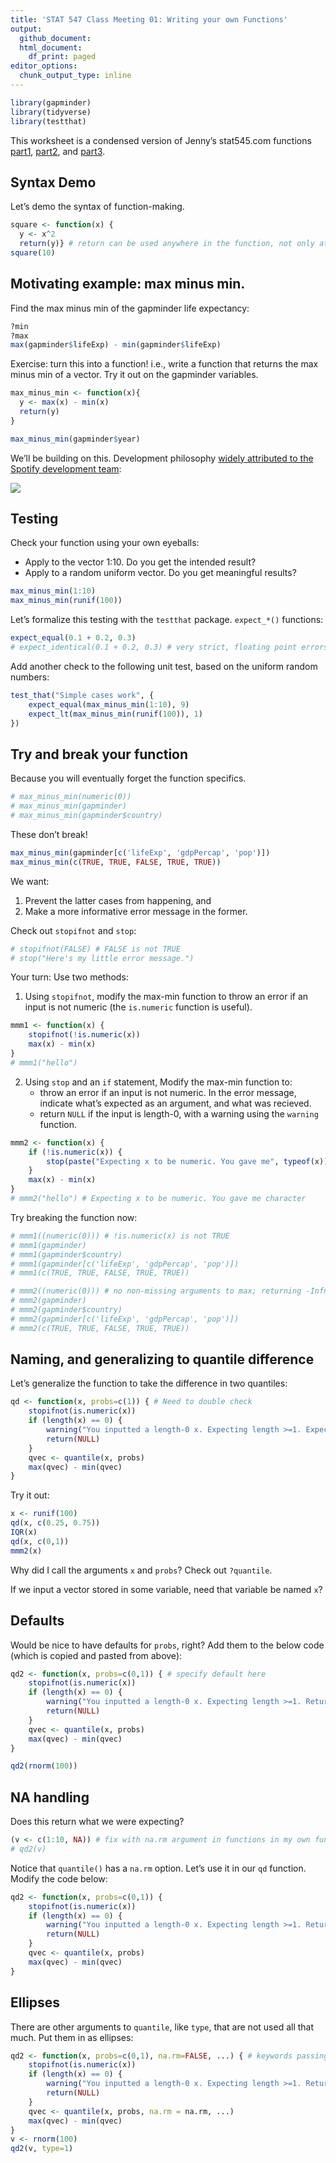 ```yaml
---
title: 'STAT 547 Class Meeting 01: Writing your own Functions'
output:
  github_document:
  html_document:
    df_print: paged
editor_options:
  chunk_output_type: inline
---
```


```r
library(gapminder)
library(tidyverse)
library(testthat)
```

This worksheet is a condensed version of Jenny's stat545.com functions [part1](http://stat545.com/block011_write-your-own-function-01.html), [part2](http://stat545.com/block011_write-your-own-function-02.html), and [part3](http://stat545.com/block011_write-your-own-function-03.html).

## Syntax Demo

Let's demo the syntax of function-making.

```r
square <- function(x) {
  y <- x^2
  return(y)} # return can be used anywhere in the function, not only at the end
square(10)
```

## Motivating example: max minus min.

Find the max minus min of the gapminder life expectancy:

```r
?min
?max
max(gapminder$lifeExp) - min(gapminder$lifeExp)
```

Exercise: turn this into a function! i.e., write a function that returns the max minus min of a vector. Try it out on the gapminder variables.

```r
max_minus_min <- function(x){
  y <- max(x) - min(x)
  return(y)
}

max_minus_min(gapminder$year)
```

We'll be building on this. Development philosophy [widely attributed to the Spotify development team](http://blog.fastmonkeys.com/?utm_content=bufferc2d6e&utm_medium=social&utm_source=twitter.com&utm_campaign=buffer):

![](http://stat545.com/img/spotify-howtobuildmvp.gif)

## Testing

Check your function using your own eyeballs:

- Apply to the vector 1:10. Do you get the intended result?
- Apply to a random uniform vector. Do you get meaningful results?

```r
max_minus_min(1:10)
max_minus_min(runif(100))
```

Let's formalize this testing with the `testthat` package. `expect_*()` functions:

```r
expect_equal(0.1 + 0.2, 0.3)
# expect_identical(0.1 + 0.2, 0.3) # very strict, floating point errors
```

Add another check to the following unit test, based on the uniform random numbers:

```r
test_that("Simple cases work", {
    expect_equal(max_minus_min(1:10), 9)
    expect_lt(max_minus_min(runif(100)), 1)
})
```

## Try and break your function

Because you will eventually forget the function specifics.

```r
# max_minus_min(numeric(0))
# max_minus_min(gapminder)
# max_minus_min(gapminder$country)
```

These don't break!

```r
max_minus_min(gapminder[c('lifeExp', 'gdpPercap', 'pop')])
max_minus_min(c(TRUE, TRUE, FALSE, TRUE, TRUE))
```

We want:

1. Prevent the latter cases from happening, and
2. Make a more informative error message in the former.

Check out `stopifnot` and `stop`:

```r
# stopifnot(FALSE) # FALSE is not TRUE
# stop("Here's my little error message.")
```

Your turn:  Use two methods:

1. Using `stopifnot`, modify the max-min function to throw an error if an input is not numeric (the `is.numeric` function is useful).

```r
mmm1 <- function(x) {
    stopifnot(!is.numeric(x))
    max(x) - min(x)
}
# mmm1("hello")
```

2. Using `stop` and an `if` statement, Modify the max-min function to:
    - throw an error if an input is not numeric. In the error message, indicate what's expected as an argument, and what was recieved. 
    - return `NULL` if the input is length-0, with a warning using the `warning` function.

```r
mmm2 <- function(x) {
    if (!is.numeric(x)) {
        stop(paste("Expecting x to be numeric. You gave me", typeof(x)))
    }
    max(x) - min(x)
}
# mmm2("hello") # Expecting x to be numeric. You gave me character
```

Try breaking the function now:

```r
# mmm1((numeric(0))) # !is.numeric(x) is not TRUE
# mmm1(gapminder)
# mmm1(gapminder$country)
# mmm1(gapminder[c('lifeExp', 'gdpPercap', 'pop')])
# mmm1(c(TRUE, TRUE, FALSE, TRUE, TRUE))

# mmm2((numeric(0))) # no non-missing arguments to max; returning -Infno non-missing arguments to min; returning Inf[1] -Inf
# mmm2(gapminder)
# mmm2(gapminder$country)
# mmm2(gapminder[c('lifeExp', 'gdpPercap', 'pop')])
# mmm2(c(TRUE, TRUE, FALSE, TRUE, TRUE))
```

## Naming, and generalizing to quantile difference


Let's generalize the function to take the difference in two quantiles:

```r
qd <- function(x, probs=c(1)) { # Need to double check
    stopifnot(is.numeric(x))
    if (length(x) == 0) {
        warning("You inputted a length-0 x. Expecting length >=1. Expecting length >=1.")
        return(NULL)
    } 
    qvec <- quantile(x, probs)
    max(qvec) - min(qvec)
}
```

Try it out:

```r
x <- runif(100)
qd(x, c(0.25, 0.75))
IQR(x)
qd(x, c(0,1))
mmm2(x)
```

Why did I call the arguments `x` and `probs`? Check out `?quantile`. 

If we input a vector stored in some variable, need that variable be named `x`?

## Defaults

Would be nice to have defaults for `probs`, right? Add them to the below code (which is copied and pasted from above):

```r
qd2 <- function(x, probs=c(0,1)) { # specify default here
    stopifnot(is.numeric(x))
    if (length(x) == 0) {
        warning("You inputted a length-0 x. Expecting length >=1. Returning NULL.")
        return(NULL)
    } 
    qvec <- quantile(x, probs)
    max(qvec) - min(qvec)
}

qd2(rnorm(100))
```

## NA handling

Does this return what we were expecting?

```r
(v <- c(1:10, NA)) # fix with na.rm argument in functions in my own function
# qd2(v)
```

Notice that `quantile()` has a `na.rm` option. Let's use it in our `qd` function. Modify the code below:

```r
qd2 <- function(x, probs=c(0,1)) {
    stopifnot(is.numeric(x))
    if (length(x) == 0) {
        warning("You inputted a length-0 x. Expecting length >=1. Returning NULL.")
        return(NULL)
    } 
    qvec <- quantile(x, probs)
    max(qvec) - min(qvec)
}
```

## Ellipses

There are other arguments to `quantile`, like `type`, that are not used all that much. Put them in as ellipses:

```r
qd2 <- function(x, probs=c(0,1), na.rm=FALSE, ...) { # keywords passing on 
    stopifnot(is.numeric(x))
    if (length(x) == 0) {
        warning("You inputted a length-0 x. Expecting length >=1. Returning NULL.")
        return(NULL)
    } 
    qvec <- quantile(x, probs, na.rm = na.rm, ...)
    max(qvec) - min(qvec)
}
v <- rnorm(100)
qd2(v, type=1)
```